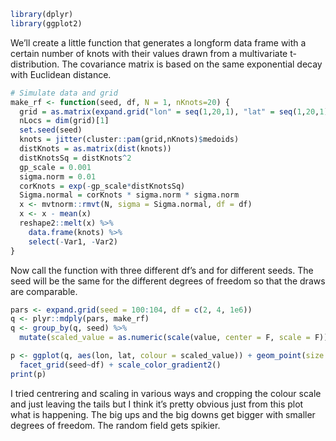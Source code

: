 ```r
library(dplyr)
library(ggplot2)
```

We'll create a little function that generates a longform data frame with a certain number of knots with their values drawn from a multivariate t-distribution. The covariance matrix is based on the same exponential decay with Euclidean distance.

```r
# Simulate data and grid
make_rf <- function(seed, df, N = 1, nKnots=20) {
  grid = as.matrix(expand.grid("lon" = seq(1,20,1), "lat" = seq(1,20,1)))
  nLocs = dim(grid)[1]
  set.seed(seed)
  knots = jitter(cluster::pam(grid,nKnots)$medoids)
  distKnots = as.matrix(dist(knots))
  distKnotsSq = distKnots^2
  gp_scale = 0.001
  sigma.norm = 0.01
  corKnots = exp(-gp_scale*distKnotsSq)
  Sigma.normal = corKnots * sigma.norm * sigma.norm
  x <- mvtnorm::rmvt(N, sigma = Sigma.normal, df = df)
  x <- x - mean(x)
  reshape2::melt(x) %>%
    data.frame(knots) %>%
    select(-Var1, -Var2)
}
```

Now call the function with three different df's and for different seeds. The seed will be the same for the different degrees of freedom  so that the draws are comparable.

```r
pars <- expand.grid(seed = 100:104, df = c(2, 4, 1e6))
q <- plyr::mdply(pars, make_rf)
q <- group_by(q, seed) %>%
  mutate(scaled_value = as.numeric(scale(value, center = F, scale = F)))

p <- ggplot(q, aes(lon, lat, colour = scaled_value)) + geom_point(size = 5) +
  facet_grid(seed~df) + scale_color_gradient2()
print(p)
```

I tried centrering and scaling in various ways and cropping the colour scale and just leaving the tails but I think it's pretty obvious just from this plot what is happening. The big ups and the big downs get bigger with smaller degrees of freedom. The random field gets spikier.
